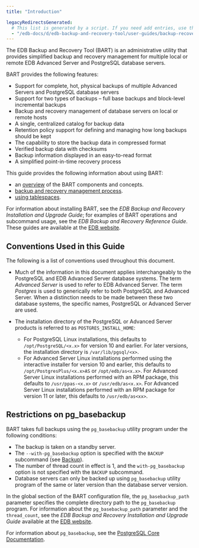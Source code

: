 ```yaml
---
title: "Introduction"

legacyRedirectsGenerated:
  # This list is generated by a script. If you need add entries, use the `legacyRedirects` key.
  - "/edb-docs/d/edb-backup-and-recovery-tool/user-guides/backup-recovery-guide/2.6.1/introduction.html"
---
```


The EDB Backup and Recovery Tool (BART) is an administrative utility that provides simplified backup and recovery management for multiple local or remote EDB Advanced Server and PostgreSQL database servers.

BART provides the following features:

-   Support for complete, hot, physical backups of multiple Advanced Servers and PostgreSQL database servers
-   Support for two types of backups – full base backups and block-level incremental backups
-   Backup and recovery management of database servers on local or remote hosts
-   A single, centralized catalog for backup data
-   Retention policy support for defining and managing how long backups should be kept
-   The capability to store the backup data in compressed format
-   Verified backup data with checksums
-   Backup information displayed in an easy-to-read format
-   A simplified point-in-time recovery process

This guide provides the following information about using BART:

-   an [overview](02_overview/#overview) of the BART components and concepts.
-   [backup and recovery management process](03_using_bart/#using_bart).
-   [using tablespaces](04_using_tablespaces/#using_tablespaces).

For information about installing BART, see the *EDB Backup and Recovery Installation and Upgrade Guide*; for examples of BART operations and subcommand usage, see the *EDB Backup and Recovery Reference Guide*. These guides are available at the [EDB website](/bart/latest/bart_inst/).

<div id="conventions_used_in_this_guide" class="registered_link"></div>

## Conventions Used in this Guide

The following is a list of conventions used throughout this document.

-   Much of the information in this document applies interchangeably to the PostgreSQL and EDB Advanced Server database systems. The term *Advanced Server* is used to refer to EDB Advanced Server. The term *Postgres* is used to generically refer to both PostgreSQL and Advanced Server. When a distinction needs to be made between these two database systems, the specific names, PostgreSQL or Advanced Server are used.

-   The installation directory of the PostgreSQL or Advanced Server products is referred to as `POSTGRES_INSTALL_HOME`:

    -   For PostgreSQL Linux installations, this defaults to `/opt/PostgreSQL/<x.x>` for version 10 and earlier. For later versions, the installation directory is `/var/lib/pgsql/<x>`.
    -   For Advanced Server Linux installations performed using the interactive installer for version 10 and earlier, this defaults to `/opt/PostgresPlus/<x.x>AS` or `/opt/edb/as<x.x>`. For Advanced Server Linux installations performed with an RPM package, this defaults to `/usr/ppas-<x.x>` or `/usr/edb/as<x.x>`. For Advanced Server Linux installations performed with an RPM package for version 11 or later, this defaults to `/usr/edb/as<xx>`.

## Restrictions on pg_basebackup

BART takes full backups using the `pg_basebackup` utility program under the following conditions:

-   The backup is taken on a standby server.
-   The `--with-pg_basebackup` option is specified with the `BACKUP` subcommand (see [Backup](03_using_bart/03_basic_bart_subcommand_usage/03_backup/#backup)).
-   The number of thread count in effect is 1, and the `with-pg_basebackup` option is not specified with the `BACKUP` subcommand.
-   Database servers can only be backed up using `pg_basebackup` utility program of the same or later version than the database server version.

In the global section of the BART configuration file, the `pg_basebackup_path` parameter specifies the complete directory path to the `pg_basebackup` program. For information about the `pg_basebackup_path` parameter and the `thread_count`, see the *EDB Backup and Recovery Installation and Upgrade Guide* available at the [EDB website](/bart/latest/bart_inst/).

For information about `pg_basebackup`, see the [PostgreSQL Core Documentation](https://postgresql.org/docs/current/static/app-pgbasebackup.html).
